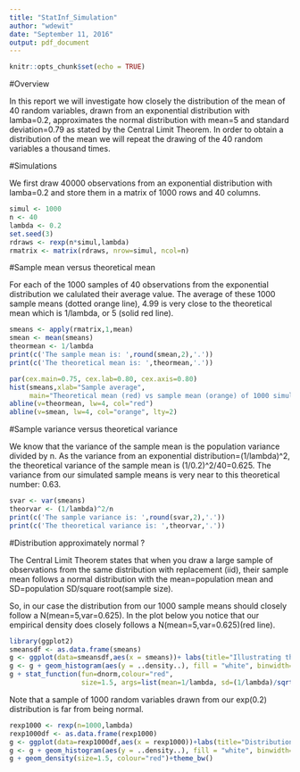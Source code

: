```yaml
---
title: "StatInf_Simulation"
author: "wdewit"
date: "September 11, 2016"
output: pdf_document
---
```


```r
knitr::opts_chunk$set(echo = TRUE)
```

#Overview

In this report we will investigate how closely the distribution of the mean of 40 random variables, drawn from an exponential distribution with lamba=0.2, approximates the normal distribution with mean=5 and standard deviation=0.79 as stated by the Central Limit Theorem. In order to obtain a distribution of the mean we will repeat the drawing of the 40 random variables a thousand times.

#Simulations

We first draw 40000 observations from an exponential distribution with lamba=0.2 and store them in a matrix of 1000 rows and 40 columns. 

```r
simul <- 1000
n <- 40
lambda <- 0.2
set.seed(3)
rdraws <- rexp(n*simul,lambda)
rmatrix <- matrix(rdraws, nrow=simul, ncol=n)
```

#Sample mean versus theoretical mean

For each of the 1000 samples of 40 observations from the exponential distribution we calulated their average value. The average of these 1000 sample means (dotted orange line), 4.99 is very close to the theoretical mean which is 1/lambda, or 5 (solid red line).

```r
smeans <- apply(rmatrix,1,mean)
smean <- mean(smeans)
theormean <- 1/lambda
print(c('The sample mean is: ',round(smean,2),'.'))
print(c('The theoretical mean is: ',theormean,'.'))
```

```r
par(cex.main=0.75, cex.lab=0.80, cex.axis=0.80)
hist(smeans,xlab="Sample average",
     main="Theoretical mean (red) vs sample mean (orange) of 1000 simulations of the sample average")
abline(v=theormean, lw=4, col="red")
abline(v=smean, lw=4, col="orange", lty=2)
```

#Sample variance versus theoretical variance

We know that the variance of the sample mean is the population variance divided by n. As the variance from an exponential distribution=(1/lambda)^2, the theoretical variance of the sample mean is (1/0.2)^2/40=0.625. The variance from our simulated sample means is very near to this theoretical number: 0.63.  

```r
svar <- var(smeans)
theorvar <- (1/lambda)^2/n
print(c('The sample variance is: ',round(svar,2),'.'))
print(c('The theoretical variance is: ',theorvar,'.'))  
```


#Distribution approximately normal ?

The Central Limit Theorem states that when you draw a large sample of observations from the same distribution with replacement (iid), their sample mean follows a normal distribution with the mean=population mean and SD=population SD/square root(sample size). 

So, in our case the distribution from our 1000 sample means should closely follow a N(mean=5,var=0.625). In the plot below you notice that our empirical density does closely follows a N(mean=5,var=0.625)(red line).

```r
library(ggplot2)
smeansdf <- as.data.frame(smeans)
g <- ggplot(data=smeansdf,aes(x = smeans))+ labs(title="Illustrating the CLT") 
g <- g + geom_histogram(aes(y = ..density..), fill = "white", binwidth=0.5, colour = "black")
g + stat_function(fun=dnorm,colour="red", 
                  size=1.5, args=list(mean=1/lambda, sd=(1/lambda)/sqrt(n)))+theme_bw()
```

Note that a sample of 1000 random variables drawn from our exp(0.2) distribution is far from being normal.

```r
rexp1000 <- rexp(n=1000,lambda)
rexp1000df <- as.data.frame(rexp1000)
g <- ggplot(data=rexp1000df,aes(x = rexp1000))+labs(title="Distribution of 1000 draws from exp(0.2)") 
g <- g + geom_histogram(aes(y = ..density..), fill = "white", binwidth=0.5, colour = "black")
g + geom_density(size=1.5, colour="red")+theme_bw()
```